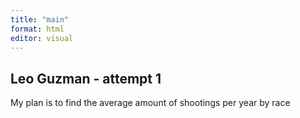 ```yaml
---
title: "main"
format: html
editor: visual
---
```


## Leo Guzman - attempt 1

My plan is to find the average amount of shootings per year by race

```r

```
